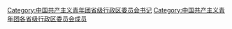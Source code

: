 [[Category:中国共产主义青年团省级行政区委员会书记|Category:中国共产主义青年团省级行政区委员会书记]]
[[Category:中国共产主义青年团各省级行政区委员会成员|Category:中国共产主义青年团各省级行政区委员会成员]]